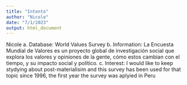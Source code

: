 ```yaml
---
title: "Intento"
author: "Nicole"
date: "7/1/2023"
output: html_document
---
```

Nicole
a. Database: World Values Survey
b. Information: La Encuesta Mundial de Valores es un proyecto global de investigación social que explora los valores y opiniones de la gente, cómo estos cambian con el tiempo, y su impacto social y político.
c. Interest: I would like to keep stydying about post-materialisim and this survey has been used for that topic since 1996, the first year the survey was aplyied in Peru